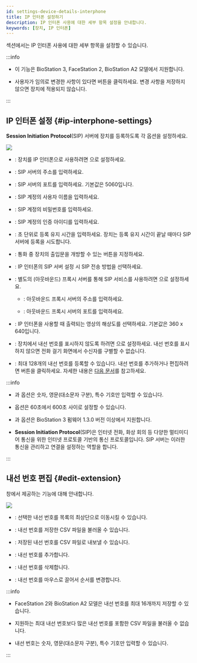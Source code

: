 ```yaml
---
id: settings-device-details-interphone
title: IP 인터폰 설정하기
description: IP 인터폰 사용에 대한 세부 항목 설정을 안내합니다.
keywords: [장치, IP 인터폰]
---
```


<Cmd sid='device.info.interphone' product='2' /> 섹션에서는 IP 인터폰 사용에 대한 세부 항목을 설정할 수 있습니다.

:::info

* 이 기능은 BioStation 3, FaceStation 2, BioStation A2 모델에서 지원합니다.

* 사용자가 임의로 변경한 사항이 있다면 <Cmd sid='button.apply' product='2' /> 버튼을 클릭하세요. 변경 사항을 저장하지 않으면 장치에 적용되지 않습니다.

:::

## IP 인터폰 설정 {#ip-interphone-settings}

**Session Initiation Protocol**(SIP) 서버에 장치를 등록하도록 각 옵션을 설정하세요.

<Image src='/img/biostarx-setting-device-edit-ipinterphone.png' />

* <Cmd sid='device.info.interphone' product='2' />: 장치를 IP 인터폰으로 사용하려면 <Cmd sid='device.info.enabled' product='2' />으로 설정하세요.

* <Cmd sid='device.intercom.ipAddr' product='2' />: SIP 서버의 주소를 입력하세요.

* <Cmd sid='device.intercom.port' product='2' />: SIP 서버의 포트를 입력하세요. 기본값은 5060입니다.

* <Cmd sid='device.intercom.account.new' product='2' />: SIP 계정의 사용자 이름을 입력하세요.

* <Cmd sid='device.intercom.password.new' product='2' />: SIP 계정의 비밀번호를 입력하세요.

* <Cmd sid='device.intercom.authorization.id' product='2' />: SIP 계정의 인증 아이디를 입력하세요.

* <Cmd sid='device.intercom.registration.duration' product='2' />: 초 단위로 등록 유지 시간을 입력하세요. 장치는 등록 유지 시간이 끝날 때마다 SIP 서버에 등록을 시도합니다.

* <Cmd sid='device.intercom.doorOpenButton' product='2' />: 통화 중 장치의 출입문을 개방할 수 있는 버튼을 지정하세요.

* <Cmd sid='device.intercom.transport' product='2' />: IP 인터폰의 SIP 서버 설정 시 SIP 전송 방법을 선택하세요.

* <Cmd sid='device.intercom.outbound.proxy.server' product='2' />: 별도의 (아웃바운드) 프록시 서버를 통해 SIP 서비스를 사용하려면 <Cmd sid='device.info.enabled' product='2' />으로 설정하세요.

  * <Cmd sid='device.intercom.outbound.proxy.server.ipAddress' product='2' />: 아웃바운드 프록시 서버의 주소를 입력하세요.

  * <Cmd sid='device.intercom.outbound.proxy.server.port' product='2' />: 아웃바운드 프록시 서버의 포트를 입력하세요.

* <Cmd sid='device.intercom.resolution' product='2' />: IP 인터폰을 사용할 때 출력되는 영상의 해상도를 선택하세요. 기본값은 <Cmd>360 x 640</Cmd>입니다.

* <Cmd sid='device.intercom.extension.display' product='2' />: 장치에서 내선 번호를 표시하지 않도록 하려면 <Cmd sid='device.info.disable' product='2' />으로 설정하세요. 내선 번호를 표시하지 않으면 전화 걸기 화면에서 수신자를 구별할 수 없습니다.

* <Cmd sid='device.intercom.extension' product='2' />: 최대 128개의 내선 번호를 등록할 수 있습니다. 내선 번호를 추가하거나 편집하려면 <Cmd sid='device.intercom.extension.editBtn' product='2' /> 버튼을 클릭하세요. 자세한 내용은 [다음 문서](#edit-extension)를 참고하세요.

:::info

* <Cmd sid='device.intercom.account.new' product='2' />과 <Cmd sid='device.intercom.authorization.id' product='2' /> 옵션은 숫자, 영문(대소문자 구분), 특수 기호만 입력할 수 있습니다.

* <Cmd sid='device.intercom.registration.duration' product='2' /> 옵션은 60초에서 600초 사이로 설정할 수 있습니다.

* <Cmd sid='device.intercom.transport' product='2' />과 <Cmd sid='device.intercom.resolution' product='2' /> 옵션은 BioStation 3 펌웨어 1.3.0 버전 이상에서 지원합니다.

* **Session Initiation Protocol**(SIP)은 인터넷 전화, 화상 회의 등 다양한 멀티미디어 통신을 위한 인터넷 프로토콜 기반의 통신 프로토콜입니다. SIP 서버는 이러한 통신을 관리하고 연결을 설정하는 역할을 합니다.

:::


## 내선 번호 편집 {#edit-extension}

<Cmd sid='device.intercom.extension.popup.title' product='2' /> 창에서 제공하는 기능에 대해 안내합니다.

<Image src='/img/biostarx-setting-device-edit-ipinterphone-extension.png' />

* <Cmd sid='device.intercom.extension.popup.sendToTop' product='2' />: 선택한 내선 번호를 목록의 최상단으로 이동시킬 수 있습니다.

* <Cmd sid='device.intercom.extension.popup.csvImport' product='2' />: 내선 번호를 저장한 CSV 파일을 불러올 수 있습니다.

* <Cmd sid='device.intercom.extension.popup.csvExport' product='2' />: 저장된 내선 번호를 CSV 파일로 내보낼 수 있습니다.

* <Cmd sid='device.intercom.extension.popup.add' product='2' />: 내선 번호를 추가합니다.

* <Cmd sid='device.intercom.extension.popup.delete' product='2' />: 내선 번호를 삭제합니다.

* <Cmd sid='device.intercom.list.reorder' product='2' />: 내선 번호를 마우스로 끌어서 순서를 변경합니다.

:::info

* FaceStation 2와 BioStation A2 모델은 내선 번호를 최대 16개까지 저장할 수 있습니다.

* 지원하는 최대 내선 번호보다 많은 내선 번호를 포함한 CSV 파일을 불러올 수 없습니다.

* 내선 번호는 숫자, 영문(대소문자 구분), 특수 기호만 입력할 수 있습니다.

:::